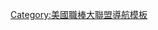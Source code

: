 {{Team roster navbox
|name = 美國聯盟東區龍頭
|title = [[美國聯盟東區|美國聯盟東區龍頭]]
|state = {{{state|autocollapse}}}
|listclass = hlist

|group1= 1960年代
|list1 =
* 1969年：{{le|1969年巴爾的摩金鶯隊球季|1969 Baltimore Orioles season|巴爾的摩金鶯隊}} 

|group2= 1970年代
|list2 =
* 1970年：{{le|1970年巴爾的摩金鶯隊球季|1970 Baltimore Orioles season|巴爾的摩金鶯隊}} 
* 1971年：{{le|1971年巴爾的摩金鶯隊球季|1971 Baltimore Orioles season|巴爾的摩金鶯隊}}
* 1972年：{{le|1972年底特律老虎隊球季|1972 Detroit Tigers season|底特律老虎隊}} 
* 1973年：{{le|1973年巴爾的摩金鶯隊球季|1973 Baltimore Orioles season|巴爾的摩金鶯隊}} 
* 1974年：{{le|1974年巴爾的摩金鶯隊球季|1974 Baltimore Orioles season|巴爾的摩金鶯隊}} 
* 1975年：{{le|1975年波士頓紅襪隊球季|1975 Boston Red Sox season|波士頓紅襪隊}} 
* 1976年：{{le|1976年紐約洋基隊球季|1976 New York Yankees season|紐約洋基隊}}
* 1977年：{{le|1977年紐約洋基隊球季|1977 New York Yankees season|紐約洋基隊}} 
* 1978年：[[1978年紐約洋基隊球季|紐約洋基隊]]
* 1979年：{{le|1979年巴爾的摩金鶯隊球季|1979 Baltimore Orioles season|巴爾的摩金鶯隊}} 

|group3= 1980年代
|list3 =
* 1980年：{{le|1980年紐約洋基隊球季|1980 New York Yankees season|紐約洋基隊}} 
* 1981年：{{le|1981年紐約洋基隊球季|1981 New York Yankees season|紐約洋基隊}}
* 1982年：{{le|1982年密爾瓦基釀酒人隊球季|1982 Milwaukee Brewers season|密爾瓦基釀酒人隊}} 
* 1983年：{{le|1983年巴爾的摩金鶯隊球季|1983 Baltimore Orioles season|巴爾的摩金鶯隊}} 
* 1984年：{{le|1984年底特律老虎隊球季|1984 Detroit Tigers season|底特律老虎隊}} 
* 1985年：{{le|1985年多倫多藍鳥隊球季|1985 Toronto Blue Jays season|多倫多藍鳥隊}} 
* 1986年：{{le|1986年波士頓紅襪隊球季|1986 Boston Red Sox season|波士頓紅襪隊}}
* 1987年：{{le|1987年底特律老虎隊球季|1987 Detroit Tigers season|底特律老虎隊}} 
* 1988年：{{le|1988年波士頓紅襪隊球季|1988 Boston Red Sox season|波士頓紅襪隊}} 
* 1989年：{{le|1989年多倫多藍鳥隊球季|1989 Toronto Blue Jays season|多倫多藍鳥隊}} 

|group4= 1990年代
|list4 =
* 1990年：{{le|1990年波士頓紅襪隊球季|1990 Boston Red Sox season|波士頓紅襪隊}} 
* 1991年：{{le|1991年多倫多藍鳥隊球季|1991 Toronto Blue Jays season|多倫多藍鳥隊}}
* 1992年：{{le|1992年多倫多藍鳥隊球季|1992 Toronto Blue Jays season|多倫多藍鳥隊}} 
* 1993年：{{le|1993年多倫多藍鳥隊球季|1993 Toronto Blue Jays season|多倫多藍鳥隊}} 
* 1994: ''沒有龍頭''
* 1995年：{{le|1995年波士頓紅襪隊球季|1995 Boston Red Sox season|波士頓紅襪隊}} 
* 1996年：{{le|1996年紐約洋基隊球季|1996 New York Yankees season|紐約洋基隊}}
* 1997年：{{le|1997年巴爾的摩金鶯隊球季|1997 Baltimore Orioles season|巴爾的摩金鶯隊}} 
* 1998年：{{le|1998年紐約洋基隊球季|1998 New York Yankees season|紐約洋基隊}} 
* 1999年：{{le|1999年紐約洋基隊球季|1999 New York Yankees season|紐約洋基隊}} 

|group5= 2000年代
|list5 =
* 2000年：{{le|2000年紐約洋基隊球季|2000 New York Yankees season|紐約洋基隊}} 
* 2001年：{{le|2001年紐約洋基隊球季|2001 New York Yankees season|紐約洋基隊}} 
* 2002年：{{le|2002年紐約洋基隊球季|2002 New York Yankees season|紐約洋基隊}} 
* 2003年：{{le|2003年紐約洋基隊球季|2003 New York Yankees season|紐約洋基隊}} 
* 2004年：{{le|2004年紐約洋基隊球季|2004 New York Yankees season|紐約洋基隊}} 
* 2005年：{{le|2005年紐約洋基隊球季|2005 New York Yankees season|紐約洋基隊}} 
* 2006年：{{le|2006年紐約洋基隊球季|2006 New York Yankees season|紐約洋基隊}} 
* 2007年：[[2007年波士頓紅襪隊球季|波士頓紅襪隊]]
* 2008年：{{le|2008年坦帕灣光芒隊球季|2008 Tampa Bay Rays season|坦帕灣光芒隊}} 
* 2009年：[[2009年紐約洋基隊球季|紐約洋基隊]]

|group6= 2010年代
|list6 =
* 2010年：{{le|2010年坦帕灣光芒隊球季|2010 Tampa Bay Rays season|坦帕灣光芒隊}} 
* 2011年：{{le|2011年紐約洋基隊球季|2011 New York Yankees season|紐約洋基隊}} 
* 2012年：{{le|2012年紐約洋基隊球季|2012 New York Yankees season|紐約洋基隊}} 
* 2013年：{{le|2013年波士頓紅襪隊球季|2013 Boston Red Sox season|波士頓紅襪隊}} 
* 2014年：{{le|2014年巴爾的摩金鶯隊球季|2014 Baltimore Orioles season|巴爾的摩金鶯隊}} 
* 2015年：{{le|2015年多倫多藍鳥隊球季|2015 Toronto Blue Jays season|多倫多藍鳥隊}}
* 2016年：{{le|2016年波士頓紅襪隊球季|2016 Boston Red Sox season|波士頓紅襪隊}} 
* 2017年：{{le|2017年波士頓紅襪隊球季|2017 Boston Red Sox season|波士頓紅襪隊}}
* 2018年：{{le|2018年波士頓紅襪隊球季|2018 Boston Red Sox season|波士頓紅襪隊}}
* 2019年：{{le|2019年紐約洋基隊球季|2019 New York Yankees season|紐約洋基隊}}

|group7= 2020年代
|list7 =
* 2020年：{{le|2020年坦帕灣光芒隊球季|2020 Tampa Bay Rays season|坦帕灣光芒隊}} 
}}<noinclude>
{{collapsible option}}
[[Category:美國職棒大聯盟導航模板]]
</noinclude>